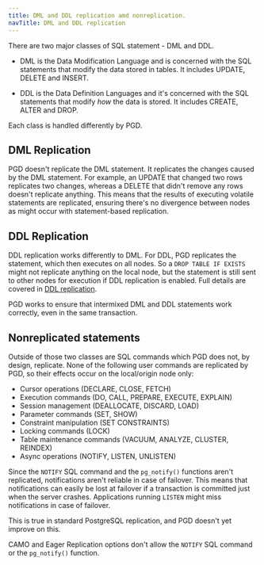 ```yaml
---
title: DML and DDL replication amd nonreplication.
navTitle: DML and DDL replication
---
```


There are two major classes of SQL statement - DML and DDL. 

* DML is the Data Modification Language and is concerned with the SQL statements that modify the data stored in tables. It includes UPDATE, DELETE and INSERT. 

* DDL is the Data Definition Languages and it's concerned with the SQL statements that modify *how* the data is stored. It includes CREATE, ALTER and DROP.

Each class is handled differently by PGD.

## DML Replication

PGD doesn't replicate the DML statement. It replicates the changes caused by the
DML statement. For example, an UPDATE that changed two rows replicates two
changes, whereas a DELETE that didn't remove any rows doesn't replicate
anything. This means that the results of executing volatile statements are
replicated, ensuring there's no divergence between nodes as might occur with
statement-based replication.

## DDL Replication

DDL replication works differently to DML. For DDL, PGD replicates the statement,
which then executes on all nodes. So a `DROP TABLE IF EXISTS` might not
replicate anything on the local node, but the statement is still sent to other
nodes for execution if DDL replication is enabled. Full details are covered in
[DDL replication](ddl).

PGD works to ensure that intermixed DML and DDL statements work correctly, even
in the same transaction.

## Nonreplicated statements

Outside of those two classes are SQL commands which PGD does not, by design,
replicate. None of the following user commands are replicated by PGD, so their
effects occur on the local/origin node only:

-   Cursor operations (DECLARE, CLOSE, FETCH)
-   Execution commands (DO, CALL, PREPARE, EXECUTE, EXPLAIN)
-   Session management (DEALLOCATE, DISCARD, LOAD)
-   Parameter commands (SET, SHOW)
-   Constraint manipulation (SET CONSTRAINTS)
-   Locking commands (LOCK)
-   Table maintenance commands (VACUUM, ANALYZE, CLUSTER, REINDEX)
-   Async operations (NOTIFY, LISTEN, UNLISTEN)

Since the `NOTIFY` SQL command and the `pg_notify()` functions aren't
replicated, notifications aren't reliable in case of failover. This means that
notifications can easily be lost at failover if a transaction is committed just
when the server crashes. Applications running `LISTEN` might miss notifications
in case of failover.

This is true in standard PostgreSQL replication, and PGD doesn't yet improve on
this. 

CAMO and Eager Replication options don't allow the `NOTIFY` SQL command or the
`pg_notify()` function.